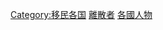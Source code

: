 {{Categories by country|nocat}}

[[Category:移民各国|Category:移民各国]]
[[Category:離散者|]]
[[Category:各國人物|]]